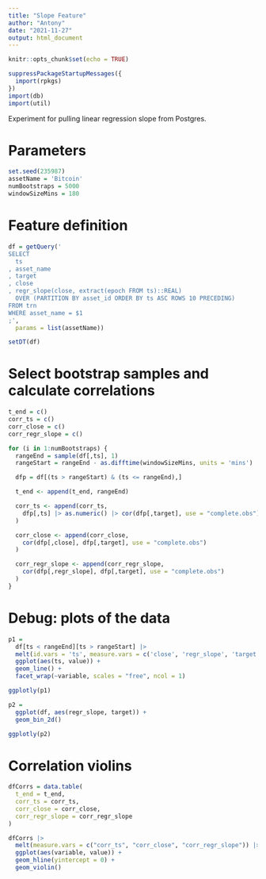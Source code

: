 ```yaml
---
title: "Slope Feature"
author: "Antony"
date: "2021-11-27"
output: html_document
---
```


```r
knitr::opts_chunk$set(echo = TRUE)
```

```r
suppressPackageStartupMessages({
  import(rpkgs)
})
import(db)
import(util)
```

Experiment for pulling linear regression slope from Postgres.

# Parameters

```r
set.seed(235987)
assetName = 'Bitcoin'
numBootstraps = 5000
windowSizeMins = 180
```

# Feature definition

```r
df = getQuery('
SELECT
  ts
, asset_name
, target
, close
, regr_slope(close, extract(epoch FROM ts)::REAL)
  OVER (PARTITION BY asset_id ORDER BY ts ASC ROWS 10 PRECEDING)
FROM trn
WHERE asset_name = $1
;',
  params = list(assetName))

setDT(df)
```

# Select bootstrap samples and calculate correlations

```r
t_end = c()
corr_ts = c()
corr_close = c()
corr_regr_slope = c()

for (i in 1:numBootstraps) {
  rangeEnd = sample(df[,ts], 1)
  rangeStart = rangeEnd - as.difftime(windowSizeMins, units = 'mins')

  dfp = df[(ts > rangeStart) & (ts <= rangeEnd),]

  t_end <- append(t_end, rangeEnd)

  corr_ts <- append(corr_ts,
    dfp[,ts] |> as.numeric() |> cor(dfp[,target], use = "complete.obs")
  )

  corr_close <- append(corr_close,
    cor(dfp[,close], dfp[,target], use = "complete.obs")
  )

  corr_regr_slope <- append(corr_regr_slope,
    cor(dfp[,regr_slope], dfp[,target], use = "complete.obs")
  )
}
```

# Debug: plots of the data

```r
p1 =
  df[ts < rangeEnd][ts > rangeStart] |>
  melt(id.vars = 'ts', measure.vars = c('close', 'regr_slope', 'target')) |>
  ggplot(aes(ts, value)) +
  geom_line() +
  facet_wrap(~variable, scales = "free", ncol = 1)

ggplotly(p1)
```

```r
p2 =
  ggplot(df, aes(regr_slope, target)) +
  geom_bin_2d()

ggplotly(p2)
```

# Correlation violins

```r
dfCorrs = data.table(
  t_end = t_end,
  corr_ts = corr_ts,
  corr_close = corr_close,
  corr_regr_slope = corr_regr_slope
)

dfCorrs |>
  melt(measure.vars = c("corr_ts", "corr_close", "corr_regr_slope")) |>
  ggplot(aes(variable, value)) +
  geom_hline(yintercept = 0) +
  geom_violin()
```

